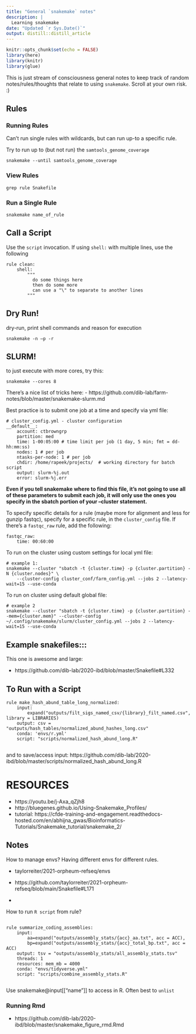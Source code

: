```yaml
---
title: "General `snakemake` notes"
description: |
  Learning snakemake
date: "Updated `r Sys.Date()`"
output: distill::distill_article
---
```


```r
knitr::opts_chunk$set(echo = FALSE)
library(here)
library(knitr)
library(glue)
```


This is just stream of consciousness general notes to keep track of random notes/rules/thoughts that relate to using `snakemake`. Scroll at your own risk. :)

## Rules

### Running Rules

Can't run single rules with wildcards, but can run up-to a specific rule.

Try to run up to (but not run) the `samtools_genome_coverage`

```
snakemake --until samtools_genome_coverage
```

### View Rules

`grep rule Snakefile`

### Run a Single Rule

```
snakemake name_of_rule
```

## Call a Script

Use the `script` invocation. If using `shell:` with multiple lines, use the following

```
rule clean:
	shell:
		"""
		  do some things here
		  then do some more
		  can use a "\" to separate to another lines
		"""
```

## Dry Run!

dry-run, print shell commands and reason for execution

`snakemake -n –p -r`

## SLURM!

to just execute with more cores, try this:

`snakemake --cores 8`

There's a nice list of tricks here:
 - https://github.com/dib-lab/farm-notes/blob/master/snakemake-slurm.md

Best practice is to submit one job at a time and specify via yml file:

```
# cluster_config.yml - cluster configuration
__default__:
    account: ctbrowngrp
    partition: med
    time: 1-00:05:00 # time limit per job (1 day, 5 min; fmt = dd-hh:mm:ss)
    nodes: 1 # per job
    ntasks-per-node: 1 # per job
    chdir: /home/rapeek/projects/  # working directory for batch script
    output: slurm-%j.out
    error: slurm-%j.err
```

**Even if you tell snakemake where to find this file, it's not going to use all of these parameters to submit each job, it will only use the ones you specify in the sbatch portion of your --cluster statement.**

To specify specific details for a rule (maybe more for alignment and less for gunzip fastqc), specify for a specific rule, in the `cluster_config` file. If there's a `fastqc_raw` rule, add the following:

```
fastqc_raw:
	time: 00:60:00
```

To run on the cluster using custom settings for local yml file:
```
# example 1:
snakemake --cluster "sbatch -t {cluster.time} -p {cluster.partition} -N {cluster.nodes}" \ 
	--cluster-config cluster_conf/farm_config.yml --jobs 2 --latency-wait=15 --use-conda
```

To run on cluster using default global file:

```
# example 2
snakemake --cluster "sbatch -t {cluster.time} -p {cluster.partition} --mem={cluster.mem}" --cluster-config ~/.config/snakemake/slurm/cluster_config.yml --jobs 2 --latency-wait=15 --use-conda
```


## Example snakefiles:::	

This one is awesome and large:

 - https://github.com/dib-lab/2020-ibd/blob/master/Snakefile#L332

## To Run with a Script

```
rule make_hash_abund_table_long_normalized:
    input: 
        expand("outputs/filt_sigs_named_csv/{library}_filt_named.csv", library = LIBRARIES)
    output: csv = "outputs/hash_tables/normalized_abund_hashes_long.csv"
    conda: 'envs/r.yml'
    script: "scripts/normalized_hash_abund_long.R"
	
```

and to save/access input: https://github.com/dib-lab/2020-ibd/blob/master/scripts/normalized_hash_abund_long.R

# RESOURCES

- https://youtu.be/j-Axa_qZjh8
- http://bluegenes.github.io/Using-Snakemake_Profiles/
- tutorial: https://cfde-training-and-engagement.readthedocs-hosted.com/en/abhijna_gwas/Bioinformatics-Tutorials/Snakemake_tutorial/snakemake_2/


## Notes

How to manage envs? Having different envs for different rules.
 
  - taylorreiter/2021-orpheum-refseq/envs

 - https://github.com/taylorreiter/2021-orpheum-refseq/blob/main/Snakefile#L171
 - 
  
How to run `R script` from rule?

```

rule summarize_coding_assemblies:
    input:
        aa=expand("outputs/assembly_stats/{acc}_aa.txt", acc = ACC),
        bp=expand("outputs/assembly_stats/{acc}_total_bp.txt", acc = ACC)
    output: tsv = "outputs/assembly_stats/all_assembly_stats.tsv"
    threads: 1
    resources: mem_mb = 4000
    conda: "envs/tidyverse.yml"
    script: "scripts/combine_assembly_stats.R"
    
```

Use snakemake@input[["name"]] to access in R. Often best to `unlist` 

### Running Rmd

 - https://github.com/dib-lab/2020-ibd/blob/master/snakemake_figure_rmd.Rmd